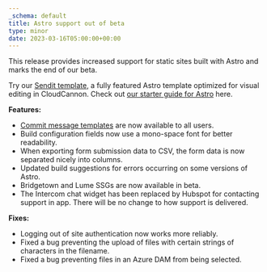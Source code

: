 ```yaml
---
_schema: default
title: Astro support out of beta
type: minor
date: 2023-03-16T05:00:00+00:00
---
```


This release provides increased support for static sites built with Astro and marks the end of our beta. 

Try our [Sendit template](https://app.cloudcannon.com/editor#sites/connect/github/CloudCannon/sendit-astro-template/main), a fully featured Astro template optimized for visual editing in CloudCannon. Check out [our starter guide for Astro](/documentation/guides/astro-starter-guide/) here.

**Features:**

* [Commit message templates](/documentation/developer-articles/configure-your-commit-messages/) are now available to all users.
* Build configuration fields now use a mono-space font for better readability.
* When exporting form submission data to CSV, the form data is now separated nicely into columns.
* Updated build suggestions for errors occurring on some versions of Astro.
* Bridgetown and Lume SSGs are now available in beta.
* The Intercom chat widget has been replaced by Hubspot for contacting support in app. There will be no change to how support is delivered.

**Fixes:**

* Logging out of site authentication now works more reliably.
* Fixed a bug preventing the upload of files with certain strings of characters in the filename.
* Fixed a bug preventing files in an Azure DAM from being selected.